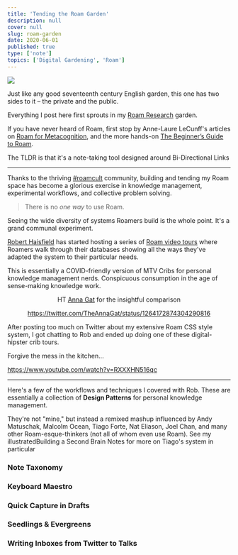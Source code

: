 ```yaml
---
title: 'Tending the Roam Garden'
description: null
cover: null
slug: roam-garden
date: 2020-06-01
published: true
type: ['note']
topics: ['Digital Gardening', 'Roam']
---
```


<Image src="https://res.cloudinary.com/dg3gyk0gu/image/upload/c_scale,w_550/v1590361285/maggieappleton.com/digital-gardening-theory/garden-sm-2.png" />

Just like any good seventeenth century English garden, this one has two sides to it – the private and the public.

Everything I post here first sprouts in my [Roam Research](https://roamresearch.com) garden.


If you have never heard of Roam, first stop by Anne-Laure LeCunff's articles on <a href="https://nesslabs.com/roam-research">Roam for Metacognition</a>, and the more hands-on <a href="https://nesslabs.com/roam-research-beginner-guide">The Beginner’s Guide to Roam</a>.

The TLDR is that it's a note-taking tool designed around  <Link to="/bidirectionals">Bi-Directional Links</Link>

---

Thanks to the thriving <a href="https://twitter.com/hashtag/roamcult">#roamcult</a> community, building and tending my Roam space has become a glorious exercise in knowledge management, experimental workflows, and collective problem solving. 

> There is no *one way* to use Roam. 

Seeing the wide diversity of systems Roamers build is the whole point. It's a grand communal experiment.

<p><a href="https://www.influenceinsights.io/">Robert Haisfield</a> has started hosting a series of <a href="https://www.youtube.com/channel/UCWA6aNcUjK2w0Z_-0UURq_g/videos">Roam video tours</a> where Roamers walk through their databases showing all the ways they've adapted the system to their particular needs.</p>

This is essentially a COVID-friendly version of MTV Cribs for personal knowledge management nerds. Conspicuous consumption in the age of sense-making knowledge work.

<Center>

<Subtext>HT <a href="https://twitter.com/TheAnnaGat">Anna Gat</a> for the insightful comparison</Subtext>

https://twitter.com/TheAnnaGat/status/1264172874304290816

</Center>

After posting too much on Twitter about my extensive <Link to="/painting-roam">Roam CSS style system</Link>, I got chatting to Rob and ended up doing one of these digital-hipster crib tours.

Forgive the mess in the kitchen... 

https://www.youtube.com/watch?v=RXXXHN516qc

---

Here's a few of the workflows and techniques I covered with Rob. These are essentially a collection of __Design Patterns__ for personal knowledge management.

They're not "mine," but instead a remixed mashup influenced by Andy Matuschak, Malcolm Ocean, Tiago Forte, Nat Eliason, Joel Chan, and many other Roam-esque-thinkers (not all of whom even use Roam). <Footnote count={1}>See my illustrated<Link to="/basb">Building a Second Brain Notes</Link> for more on Tiago's system in particular</Footnote>

### Note Taxonomy

### Keyboard Maestro

### Quick Capture in Drafts

### Seedlings & Evergreens

### Writing Inboxes from Twitter to Talks

<ComingSoon />





<!-- 

<Image src="https://res.cloudinary.com/dg3gyk0gu/image/upload/v1590361285/maggieappleton.com/digital-gardening-theory/garden-main.png" />


<Image src="https://res.cloudinary.com/dg3gyk0gu/image/upload/v1590361284/maggieappleton.com/digital-gardening-theory/garden-sm-1.png" />

 -->